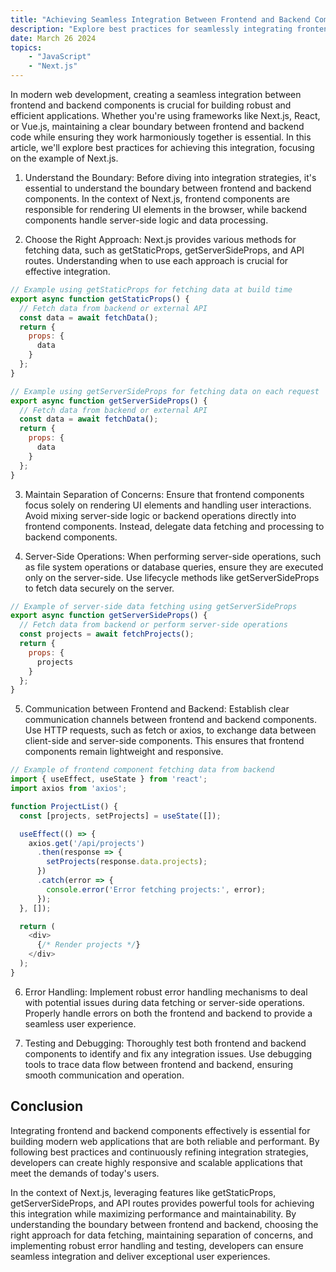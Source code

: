 ```yaml
---
title: "Achieving Seamless Integration Between Frontend and Backend Components in Next.js"
description: "Explore best practices for seamlessly integrating frontend and backend components in Next.js applications. Learn how to leverage features like getStaticProps, getServerSideProps, and API routes to fetch data efficiently, maintain separation of concerns, and handle errors effectively. By understanding the boundary between frontend and backend, developers can ensure smooth communication, enhance performance, and deliver exceptional user experiences in their web applications."
date: March 26 2024
topics:
    - "JavaScript"
    - "Next.js"
---
```


In modern web development, creating a seamless integration between frontend and backend components is crucial for building robust and efficient applications. Whether you're using frameworks like Next.js, React, or Vue.js, maintaining a clear boundary between frontend and backend code while ensuring they work harmoniously together is essential. In this article, we'll explore best practices for achieving this integration, focusing on the example of Next.js.

1. Understand the Boundary:
Before diving into integration strategies, it's essential to understand the boundary between frontend and backend components. In the context of Next.js, frontend components are responsible for rendering UI elements in the browser, while backend components handle server-side logic and data processing.

2. Choose the Right Approach:
Next.js provides various methods for fetching data, such as getStaticProps, getServerSideProps, and API routes. Understanding when to use each approach is crucial for effective integration.

``` js
// Example using getStaticProps for fetching data at build time
export async function getStaticProps() {
  // Fetch data from backend or external API
  const data = await fetchData();
  return {
    props: {
      data
    }
  };
}
```

``` js
// Example using getServerSideProps for fetching data on each request
export async function getServerSideProps() {
  // Fetch data from backend or external API
  const data = await fetchData();
  return {
    props: {
      data
    }
  };
}
```

3. Maintain Separation of Concerns:
Ensure that frontend components focus solely on rendering UI elements and handling user interactions. Avoid mixing server-side logic or backend operations directly into frontend components. Instead, delegate data fetching and processing to backend components.

4. Server-Side Operations:
When performing server-side operations, such as file system operations or database queries, ensure they are executed only on the server-side. Use lifecycle methods like getServerSideProps to fetch data securely on the server.

``` js
// Example of server-side data fetching using getServerSideProps
export async function getServerSideProps() {
  // Fetch data from backend or perform server-side operations
  const projects = await fetchProjects();
  return {
    props: {
      projects
    }
  };
}
```

5. Communication between Frontend and Backend:
Establish clear communication channels between frontend and backend components. Use HTTP requests, such as fetch or axios, to exchange data between client-side and server-side components. This ensures that frontend components remain lightweight and responsive.

``` js
// Example of frontend component fetching data from backend
import { useEffect, useState } from 'react';
import axios from 'axios';

function ProjectList() {
  const [projects, setProjects] = useState([]);

  useEffect(() => {
    axios.get('/api/projects')
      .then(response => {
        setProjects(response.data.projects);
      })
      .catch(error => {
        console.error('Error fetching projects:', error);
      });
  }, []);

  return (
    <div>
      {/* Render projects */}
    </div>
  );
}
```

6. Error Handling:
Implement robust error handling mechanisms to deal with potential issues during data fetching or server-side operations. Properly handle errors on both the frontend and backend to provide a seamless user experience.

7. Testing and Debugging:
Thoroughly test both frontend and backend components to identify and fix any integration issues. Use debugging tools to trace data flow between frontend and backend, ensuring smooth communication and operation.

## Conclusion
Integrating frontend and backend components effectively is essential for building modern web applications that are both reliable and performant. By following best practices and continuously refining integration strategies, developers can create highly responsive and scalable applications that meet the demands of today's users.

In the context of Next.js, leveraging features like getStaticProps, getServerSideProps, and API routes provides powerful tools for achieving this integration while maximizing performance and maintainability. By understanding the boundary between frontend and backend, choosing the right approach for data fetching, maintaining separation of concerns, and implementing robust error handling and testing, developers can ensure seamless integration and deliver exceptional user experiences.
